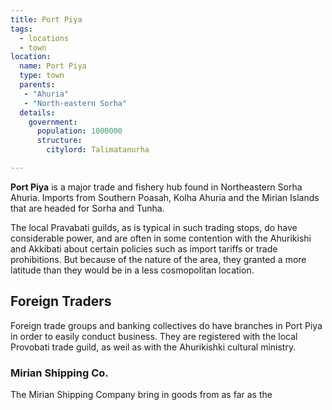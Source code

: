 ```yaml
---
title: Port Piya
tags:
  - locations
  - town
location:
  name: Port Piya
  type: town
  parents:
   - "Ahuria"
   - "North-eastern Sorha"
  details:
    government:
      population: 1000000
      structure:
        citylord: Talimatanurha

---
```


<Stub />

**Port Piya** is a major trade and fishery hub found in Northeastern Sorha Ahuria.
Imports from Southern Poasah, Kolha Ahuria and the Mirian Islands that are
headed for Sorha and Tunha.

The local Pravabati guilds, as is typical in such trading stops, do have
considerable power, and are often in some contention with the Ahurikishi and
Akkibati about certain policies such as import tariffs or trade prohibitions.
But because of the nature of the area, they granted a more latitude than they
would be in a less cosmopolitan location.

## Foreign Traders

Foreign trade groups and banking collectives do have branches in Port Piya in
order to easily conduct business. They are registered with the local Provobati
trade guild, as weil as with the Ahurikishki cultural ministry.

### Mirian Shipping Co.

The Mirian Shipping Company bring in goods from as far as the
